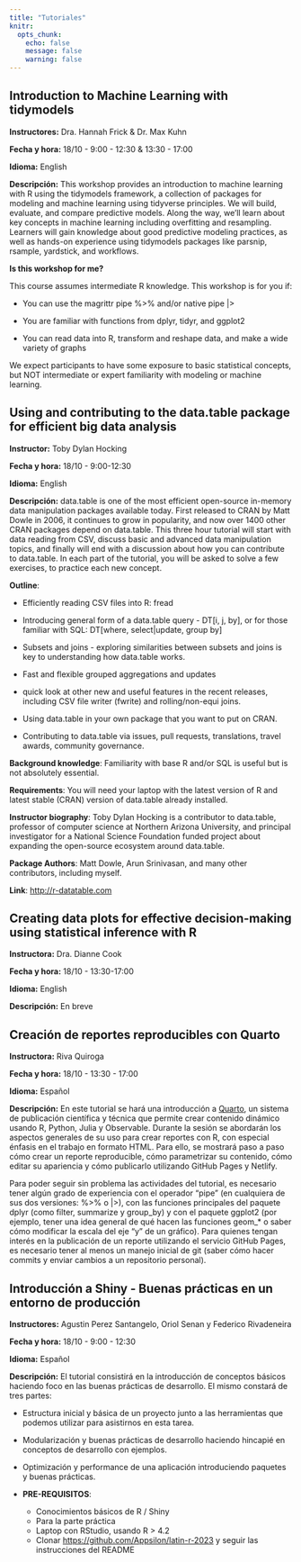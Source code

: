 ```yaml
---
title: "Tutoriales"
knitr:
  opts_chunk:
    echo: false
    message: false
    warning: false
---
```



## Introduction to Machine Learning with tidymodels

**Instructores:** Dra. Hannah Frick & Dr. Max Kuhn

**Fecha y hora:** 18/10 - 9:00 - 12:30 & 13:30 - 17:00

**Idioma:** English

**Descripción:** This workshop provides an introduction to machine learning with R using the tidymodels framework, a collection of packages for modeling and machine learning using tidyverse principles. We will build, evaluate, and compare predictive models. Along the way, we’ll learn about key concepts in machine learning including overfitting and resampling. Learners will gain knowledge about good predictive modeling practices, as well as hands-on experience using tidymodels packages like parsnip, rsample, yardstick, and workflows.


**Is this workshop for me?**

This course assumes intermediate R knowledge. This workshop is for you if:

* You can use the magrittr pipe %>% and/or native pipe |>

* You are familiar with functions from dplyr, tidyr, and ggplot2

* You can read data into R, transform and reshape data, and make a wide variety of graphs

We expect participants to have some exposure to basic statistical concepts, but NOT intermediate or expert familiarity with modeling or machine learning.

## Using and contributing to the data.table package for efficient big data analysis

**Instructor:** Toby Dylan Hocking

**Fecha y hora:** 18/10 - 9:00-12:30

**Idioma:** English

**Descripción:** data.table is one of the most efficient open-source in-memory data manipulation packages available today. First released to CRAN by Matt Dowle in 2006, it continues to grow in popularity, and now over 1400 other CRAN packages depend on data.table. This three hour tutorial will start with data reading from CSV, discuss basic and advanced data manipulation topics, and finally will end with a discussion about how you can contribute to data.table. In each part of the tutorial, you will be asked to solve a few exercises, to practice each new concept.



**Outline**:

- Efficiently reading CSV files into R: fread

- Introducing general form of a data.table query - DT[i, j, by], or
for those familiar with SQL: DT[where, select|update, group by]

- Subsets and joins - exploring similarities between subsets and joins
is key to understanding how data.table works.

- Fast and flexible grouped aggregations and updates

- quick look at other new and useful features in the recent releases, including CSV file writer (fwrite) and rolling/non-equi joins.

- Using data.table in your own package that you want to put on CRAN.

- Contributing to data.table via issues, pull requests, translations,
travel awards, community governance.

**Background knowledge**: Familiarity with base R and/or SQL is useful but
is not absolutely essential.

**Requirements**: You will need your laptop with the latest version of R
and latest stable (CRAN) version of data.table already installed.

**Instructor biography**: Toby Dylan Hocking is a contributor to data.table, professor of computer science at Northern Arizona University, and principal investigator for a National Science Foundation funded project about expanding the open-source ecosystem
around data.table.

**Package Authors**: Matt Dowle, Arun Srinivasan, and many other
contributors, including myself.

**Link**: <http://r-datatable.com>


## Creating data plots for effective decision-making using statistical inference with R

**Instructora:** Dra. Dianne Cook

**Fecha y hora:** 18/10 - 13:30-17:00

**Idioma:** English

**Descripción:** En breve

## Creación de reportes reproducibles con Quarto

**Instructora:** Riva Quiroga

**Fecha y hora:** 18/10 - 13:30 - 17:00

**Idioma:** Español

**Descripción:** En este tutorial se hará una introducción a [Quarto](https://quarto.org/), un sistema de publicación científica y técnica que permite crear contenido dinámico usando R, Python, Julia y Observable. Durante la sesión se abordarán los aspectos generales de su uso para crear reportes con R, con especial énfasis en el trabajo en formato HTML. Para ello, se mostrará paso a paso cómo crear un reporte reproducible, cómo parametrizar su contenido, cómo editar su apariencia y cómo publicarlo utilizando GitHub Pages y Netlify.

Para poder seguir sin problema las actividades del tutorial, es necesario tener algún grado de experiencia  con el operador "pipe" (en cualquiera de sus dos versiones: %>% o |>), con las funciones principales del paquete dplyr (como filter, summarize y group_by) y con el paquete ggplot2 (por ejemplo, tener una idea general de qué hacen las funciones geom_* o saber cómo modificar la escala del eje "y" de un gráfico). Para quienes tengan interés en la publicación de un reporte utilizando el servicio GitHub Pages, es necesario tener al menos un manejo inicial de git (saber cómo hacer commits y enviar cambios a un repositorio personal). 

##  Introducción a Shiny - Buenas prácticas en un entorno de producción


**Instructores:** Agustin Perez Santangelo, Oriol Senan y Federico Rivadeneira

**Fecha y hora:** 18/10 - 9:00 - 12:30

**Idioma:** Español

**Descripción:** El tutorial consistirá en la introducción de conceptos básicos haciendo foco en las buenas prácticas de desarrollo. El mismo constará de tres partes:

- Estructura inicial y básica de un proyecto junto a las herramientas que podemos utilizar para asistirnos en esta tarea.

- Modularización y buenas prácticas de desarrollo haciendo hincapié en conceptos de desarrollo con ejemplos.

- Optimización y performance de una aplicación introduciendo paquetes y buenas prácticas.


- **PRE-REQUISITOS**:
  - Conocimientos básicos de R / Shiny		
  - Para la parte práctica
  - Laptop con RStudio, usando R > 4.2
  - Clonar <https://github.com/Appsilon/latin-r-2023> y seguir las instrucciones del README
